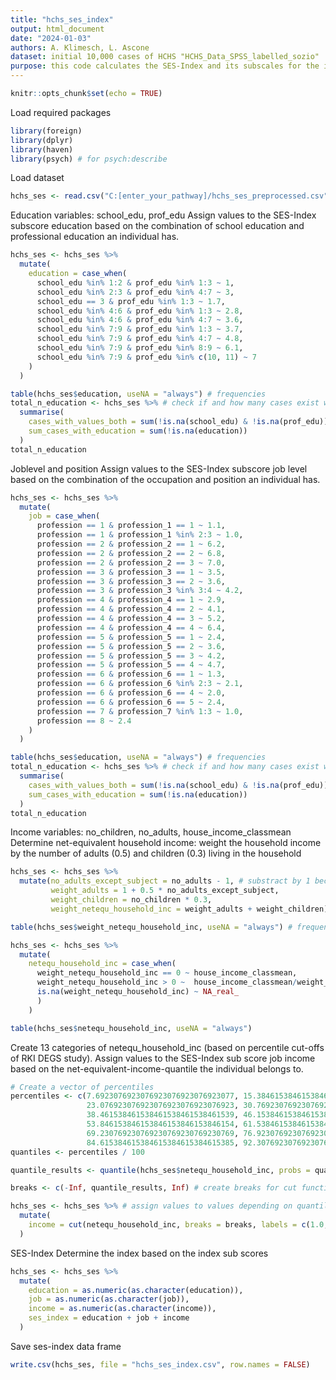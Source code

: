 ```yaml
---
title: "hchs_ses_index"
output: html_document
date: "2024-01-03"
authors: A. Klimesch, L. Ascone 
dataset: initial 10,000 cases of HCHS "HCHS_Data_SPSS_labelled_sozio"
purpose: this code calculates the SES-Index and its subscales for the initial 10,000 HCHS data
---
```


```r
knitr::opts_chunk$set(echo = TRUE)
```

Load required packages
```r
library(foreign) 
library(dplyr)
library(haven)
library(psych) # for psych:describe
```

Load dataset 
```r
hchs_ses <- read.csv("C:[enter_your_pathway]/hchs_ses_preprocessed.csv")
```

Education
variables: school_edu, prof_edu
Assign values to the SES-Index subscore education based on the combination of school education and professional education an individual has.
```r
hchs_ses <- hchs_ses %>% 
  mutate(
    education = case_when(
      school_edu %in% 1:2 & prof_edu %in% 1:3 ~ 1,
      school_edu %in% 2:3 & prof_edu %in% 4:7 ~ 3,
      school_edu == 3 & prof_edu %in% 1:3 ~ 1.7,
      school_edu %in% 4:6 & prof_edu %in% 1:3 ~ 2.8,
      school_edu %in% 4:6 & prof_edu %in% 4:7 ~ 3.6,
      school_edu %in% 7:9 & prof_edu %in% 1:3 ~ 3.7,
      school_edu %in% 7:9 & prof_edu %in% 4:7 ~ 4.8,
      school_edu %in% 7:9 & prof_edu %in% 8:9 ~ 6.1,
      school_edu %in% 7:9 & prof_edu %in% c(10, 11) ~ 7
    )
  )

table(hchs_ses$education, useNA = "always") # frequencies 
total_n_education <- hchs_ses %>% # check if and how many cases exist with combinations of school_edu and prof_edu that have not been considered by the index classification
  summarise(
    cases_with_values_both = sum(!is.na(school_edu) & !is.na(prof_edu)),
    sum_cases_with_education = sum(!is.na(education))
  )
total_n_education
```

Joblevel and position 
Assign values to the SES-Index subscore job level based on the combination of the occupation and position an individual has.
```r
hchs_ses <- hchs_ses %>% 
  mutate(
    job = case_when(
      profession == 1 & profession_1 == 1 ~ 1.1,
      profession == 1 & profession_1 %in% 2:3 ~ 1.0,
      profession == 2 & profession_2 == 1 ~ 6.2,
      profession == 2 & profession_2 == 2 ~ 6.8,
      profession == 2 & profession_2 == 3 ~ 7.0,
      profession == 3 & profession_3 == 1 ~ 3.5,
      profession == 3 & profession_3 == 2 ~ 3.6,
      profession == 3 & profession_3 %in% 3:4 ~ 4.2,
      profession == 4 & profession_4 == 1 ~ 2.9,
      profession == 4 & profession_4 == 2 ~ 4.1,
      profession == 4 & profession_4 == 3 ~ 5.2,
      profession == 4 & profession_4 == 4 ~ 6.4,
      profession == 5 & profession_5 == 1 ~ 2.4, 
      profession == 5 & profession_5 == 2 ~ 3.6,
      profession == 5 & profession_5 == 3 ~ 4.2,
      profession == 5 & profession_5 == 4 ~ 4.7,
      profession == 6 & profession_6 == 1 ~ 1.3,
      profession == 6 & profession_6 %in% 2:3 ~ 2.1,
      profession == 6 & profession_6 == 4 ~ 2.0,
      profession == 6 & profession_6 == 5 ~ 2.4,
      profession == 7 & profession_7 %in% 1:3 ~ 1.0,
      profession == 8 ~ 2.4
    )
  )

table(hchs_ses$education, useNA = "always") # frequencies 
total_n_education <- hchs_ses %>% # check if and how many cases exist with combinations of school_edu and prof_edu that have not been considered by the index classification
  summarise(
    cases_with_values_both = sum(!is.na(school_edu) & !is.na(prof_edu)),
    sum_cases_with_education = sum(!is.na(education))
  )
total_n_education
```

Income 
variables: no_children, no_adults, house_income_classmean
Determine net-equivalent household income: weight the household income by the number of adults (0.5) and children (0.3) living in the household 
```r
hchs_ses <- hchs_ses %>%
  mutate(no_adults_except_subject = no_adults - 1, # substract by 1 because the subjects themselves should not be weighted
         weight_adults = 1 + 0.5 * no_adults_except_subject,
         weight_children = no_children * 0.3,
         weight_netequ_household_inc = weight_adults + weight_children)

table(hchs_ses$weight_netequ_household_inc, useNA = "always") # frequencies

hchs_ses <- hchs_ses %>% 
  mutate(
    netequ_household_inc = case_when(
      weight_netequ_household_inc == 0 ~ house_income_classmean,
      weight_netequ_household_inc > 0 ~  house_income_classmean/weight_netequ_household_inc,
      is.na(weight_netequ_household_inc) ~ NA_real_
      )
    )

table(hchs_ses$netequ_household_inc, useNA = "always")
```

Create 13 categories of netequ_household_inc (based on percentile cut-offs of RKI DEGS study). Assign values to the SES-Index sub score job income based on the net-equivalent-income-quantile the individual belongs to.
```r
# Create a vector of percentiles
percentiles <- c(7.6923076923076923076923076923077, 15.384615384615384615384615384615,
                 23.076923076923076923076923076923, 30.769230769230769230769230769231,
                 38.461538461538461538461538461539, 46.153846153846153846153846153846,
                 53.846153846153846153846153846154, 61.538461538461538461538461538462,
                 69.230769230769230769230769230769, 76.923076923076923076923076923077,
                 84.615384615384615384615384615385, 92.307692307692307692307692307692)
quantiles <- percentiles / 100

quantile_results <- quantile(hchs_ses$netequ_household_inc, probs = quantiles, na.rm = TRUE) # create quantiles 

breaks <- c(-Inf, quantile_results, Inf) # create breaks for cut function

hchs_ses <- hchs_ses %>% # assign values to values depending on quantile 
  mutate(
    income = cut(netequ_household_inc, breaks = breaks, labels = c(1.0, 1.5, 2.0, 2.5, 3.0, 3.5, 4.0, 4.5, 5.0, 5.5, 6.0, 6.5, 7.0), include.lowest = TRUE)
  )
```

SES-Index
Determine the index based on the index sub scores 
```r
hchs_ses <- hchs_ses %>%
  mutate(
    education = as.numeric(as.character(education)),
    job = as.numeric(as.character(job)),
    income = as.numeric(as.character(income)),
    ses_index = education + job + income
  )
```

Save ses-index data frame
```r
write.csv(hchs_ses, file = "hchs_ses_index.csv", row.names = FALSE)
```
